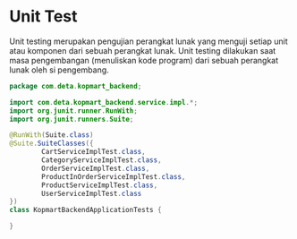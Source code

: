 # Unit Test

Unit testing merupakan pengujian perangkat lunak yang menguji setiap unit atau komponen dari sebuah perangkat lunak. Unit testing dilakukan saat masa pengembangan (menuliskan kode program) dari sebuah perangkat lunak oleh si pengembang.

```java
package com.deta.kopmart_backend;

import com.deta.kopmart_backend.service.impl.*;
import org.junit.runner.RunWith;
import org.junit.runners.Suite;

@RunWith(Suite.class)
@Suite.SuiteClasses({
		CartServiceImplTest.class,
		CategoryServiceImplTest.class,
		OrderServiceImplTest.class,
		ProductInOrderServiceImplTest.class,
		ProductServiceImplTest.class,
		UserServiceImplTest.class
})
class KopmartBackendApplicationTests {

}
```
